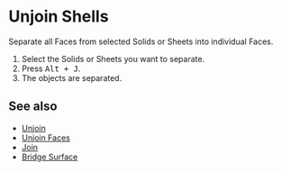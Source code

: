 
# Unjoin Shells

<Reference shortcut="Alt + J" command="Unjoin Shells" button="" />

Separate all Faces from selected Solids or Sheets into individual Faces.

1. Select the Solids or Sheets you want to separate.
2. Press <kbd>Alt + J</kbd>.
3. The objects are separated.

## See also
- [Unjoin](./unjoin)
- [Unjoin Faces](./unjoin-faces)
- [Join](./join)
- [Bridge Surface](./bridge-surface)









